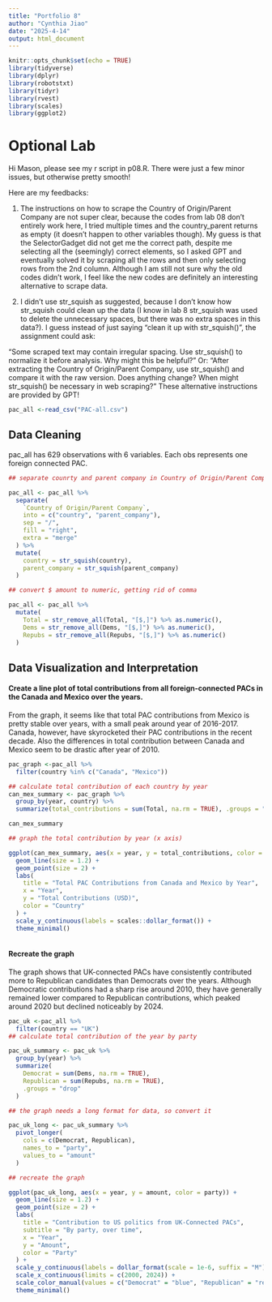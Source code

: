 ```yaml
---
title: "Portfolio 8"
author: "Cynthia Jiao"
date: "2025-4-14"
output: html_document
---
```


```r
knitr::opts_chunk$set(echo = TRUE)
library(tidyverse)
library(dplyr)
library(robotstxt)
library(tidyr)
library(rvest)
library(scales)
library(ggplot2)
```


# Optional Lab

Hi Mason, please see my r script in p08.R. There were just a few minor issues, but otherwise pretty smooth!

Here are my feedbacks:

1. The instructions on how to scrape the Country of Origin/Parent Company are not super clear, because the codes from lab 08 don’t entirely work here, I tried multiple times and the country_parent returns as empty (it doesn’t happen to other variables though). My guess is that the SelectorGadget did not get me the correct path, despite me selecting all the (seemingly) correct elements, so I asked GPT and eventually solved it by scraping all the rows and then only selecting rows from the 2nd column. Although I am still not sure why the old codes didn’t work, I feel like the new codes are definitely an interesting alternative to scrape data. 

2. I didn’t use str_squish as suggested, because I don’t know how str_squish could clean up the data (I know in lab 8 str_squish was used to delete the unnecessary spaces, but there was no extra spaces in this data?). I guess instead of just saying "clean it up with str_squish()", the assignment could ask:

“Some scraped text may contain irregular spacing. Use str_squish() to normalize it before analysis. Why might this be helpful?”
Or:
“After extracting the Country of Origin/Parent Company, use str_squish() and compare it with the raw version. Does anything change? When might str_squish() be necessary in web scraping?” These alternative instructions are provided by GPT!


```r

pac_all <-read_csv("PAC-all.csv")

```


## Data Cleaning

pac_all has 629 observations with 6 variables. Each obs represents one foreign connected PAC. 
```r

## separate counrty and parent company in Country of Origin/Parent Company

pac_all <- pac_all %>%
  separate(
    `Country of Origin/Parent Company`, 
    into = c("country", "parent_company"), 
    sep = "/", 
    fill = "right", 
    extra = "merge"
  ) %>%
  mutate(
    country = str_squish(country),
    parent_company = str_squish(parent_company)
  )

## convert $ amount to numeric, getting rid of comma

pac_all <- pac_all %>%
  mutate(
    Total = str_remove_all(Total, "[$,]") %>% as.numeric(),
    Dems = str_remove_all(Dems, "[$,]") %>% as.numeric(),
    Repubs = str_remove_all(Repubs, "[$,]") %>% as.numeric()
  )

```


## Data Visualization and Interpretation

#### Create a line plot of total contributions from all foreign-connected PACs in the Canada and Mexico over the years.

From the graph, it seems like that total PAC contributions from Mexico is pretty stable over years, with a small peak around year of 2016-2017. Canada, however, have skyrocketed their PAC contributions in the recent decade. Also the differences in total contribution between Canada and Mexico seem to be drastic after year of 2010.
```r

pac_graph <-pac_all %>%
  filter(country %in% c("Canada", "Mexico"))

## calculate total contribution of each country by year
can_mex_summary <- pac_graph %>%
  group_by(year, country) %>%
  summarize(total_contributions = sum(Total, na.rm = TRUE), .groups = "drop")

can_mex_summary

## graph the total contribution by year (x axis)

ggplot(can_mex_summary, aes(x = year, y = total_contributions, color = country)) +
  geom_line(size = 1.2) +
  geom_point(size = 2) +
  labs(
    title = "Total PAC Contributions from Canada and Mexico by Year",
    x = "Year",
    y = "Total Contributions (USD)",
    color = "Country"
  ) +
  scale_y_continuous(labels = scales::dollar_format()) +
  theme_minimal()



```

#### Recreate the graph

The graph shows that UK-connected PACs have consistently contributed more to Republican candidates than Democrats over the years. Although Democratic contributions had a sharp rise around 2010, they have generally remained lower compared to Republican contributions, which peaked around 2020 but declined noticeably by 2024.
```r

pac_uk <-pac_all %>%
  filter(country == "UK")
## calculate total contribution of the year by party

pac_uk_summary <- pac_uk %>%
  group_by(year) %>%
  summarize(
    Democrat = sum(Dems, na.rm = TRUE),
    Republican = sum(Repubs, na.rm = TRUE),
    .groups = "drop"
  )

## the graph needs a long format for data, so convert it

pac_uk_long <- pac_uk_summary %>%
  pivot_longer(
    cols = c(Democrat, Republican),
    names_to = "party",
    values_to = "amount"
  )

## recreate the graph

ggplot(pac_uk_long, aes(x = year, y = amount, color = party)) +
  geom_line(size = 1.2) +
  geom_point(size = 2) +
  labs(
    title = "Contribution to US politics from UK-Connected PACs",
    subtitle = "By party, over time",
    x = "Year",
    y = "Amount",
    color = "Party"
  ) +
  scale_y_continuous(labels = dollar_format(scale = 1e-6, suffix = "M")) +
  scale_x_continuous(limits = c(2000, 2024)) +
  scale_color_manual(values = c("Democrat" = "blue", "Republican" = "red")) +
  theme_minimal()



```

